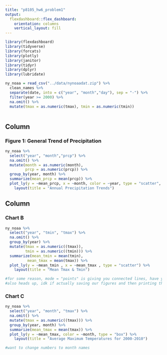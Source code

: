 ```yaml
---
title: "p8105_hw6_problem1"
output: 
  flexdashboard::flex_dashboard:
    orientation: columns
    vertical_layout: fill
---
```


```r
library(flexdashboard)
library(tidyverse)
library(forcats)
library(plotly)
library(janitor)
library(tidyr)
library(dplyr)
library(lubridate)

ny_noaa = read_csv("../data/nynoaadat.zip") %>%
  clean_names %>%
  separate(date, into = c("year", "month","day"), sep = "-") %>%
  filter(year >= 2000) %>%
  na.omit() %>%
  mutate(tmax = as.numeric(tmax), tmin = as.numeric(tmin))
  
```

Column {data-width=650}
-----------------------------------------------------------------------

### Figure 1: General Trend of Precipitation

```r
ny_noaa %>%
  select("year", "month","prcp") %>%
  na.omit() %>%
  mutate(month = as.numeric(month),
         prcp = as.numeric(prcp)) %>%
  group_by(year, month) %>%
  summarize(mean_prcp = mean(prcp)) %>%
  plot_ly(y = ~mean_prcp, x = ~month, color = ~year, type = "scatter", mode = "lines") %>%
    layout(title = "Annual Precipitation Trends")
```

Column {data-width=350}
-----------------------------------------------------------------------

### Chart B

```r
ny_noaa %>%
  select("year", "tmin", "tmax") %>%
  na.omit() %>%
  group_by(year) %>%
  mutate(tmax = as.numeric((tmax)),
         tmin = as.numeric((tmin))) %>%
  summarize(mean_tmin = mean(tmin),  
          mean_tmax = mean(tmax)) %>%
  plot_ly(y = ~mean_tmin , x = ~mean_tmax , type = "scatter") %>%
    layout(title = "Mean Tmax & Tmin")

#for some reason, mode = "points" is giving you connected lines, have yet to trouble shoot that, color = ~"year" doesn't work either
#also heads up, idk if actually saving our figures and then printing them is a good idea, might not print well on flexdashboard
```


### Chart C

```r
ny_noaa %>%
  select("year", "month", "tmax") %>%
  na.omit() %>%
  mutate(tmax = as.numeric((tmax))) %>%
  group_by(year, month) %>%
  summarize(mean_tmax = mean(tmax)) %>%
  plot_ly(y = ~mean_tmax, color = ~month, type = "box") %>%
    layout(title = "Average Maximum Temperatures for 2000-2010")

#want to change numbers to month names
```
